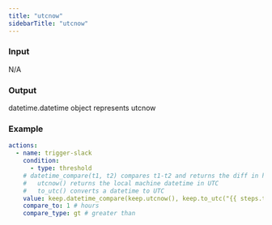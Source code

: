 ```yaml
---
title: "utcnow"
sidebarTitle: "utcnow"
---
```


### Input

N/A

### Output

datetime.datetime object represents utcnow

### Example

```yaml
actions:
  - name: trigger-slack
    condition:
      - type: threshold
    # datetime_compare(t1, t2) compares t1-t2 and returns the diff in hours
    #   utcnow() returns the local machine datetime in UTC
    #   to_utc() converts a datetime to UTC
    value: keep.datetime_compare(keep.utcnow(), keep.to_utc("{{ steps.this.results[0][0] }}"))
    compare_to: 1 # hours
    compare_type: gt # greater than
```
